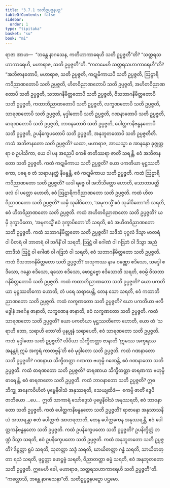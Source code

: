 ```yaml
---
title: "3.7.1 သတိဥပ္ပဇ္ဇနပဉှ"
tableOfContents: false
sidebar:
  order: 1
type: "tipitaka"
basket: "su"
book: "mi"
---
```



<DynamicBreadcrumb />

<Division number="94" book="mi">

<Paragraph number="435" book="mi">
ရာဇာ အာဟ—  “ဘန္တေ နာဂသေန, ကတိဟာကာရေဟိ သတိ ဥပ္ပဇ္ဇတီ”တိ? “သတ္တရသဟာကာရေဟိ, မဟာရာဇ, သတိ ဥပ္ပဇ္ဇတီ”တိ. “ကတမေဟိ သတ္တရသဟာကာရေဟီ”တိ? “အဘိဇာနတောပိ, မဟာရာဇ, သတိ ဥပ္ပဇ္ဇတိ, ကဋုမိကာယပိ သတိ ဥပ္ပဇ္ဇတိ, ဩဠာရိကဝိညာဏတောပိ သတိ ဥပ္ပဇ္ဇတိ, ဟိတဝိညာဏတောပိ သတိ ဥပ္ပဇ္ဇတိ, အဟိတဝိညာဏတောပိ သတိ ဥပ္ပဇ္ဇတိ, သဘာဂနိမိတ္တတောပိ သတိ ဥပ္ပဇ္ဇတိ, ဝိသဘာဂနိမိတ္တတောပိ သတိ ဥပ္ပဇ္ဇတိ, ကထာဘိညာဏတောပိ သတိ ဥပ္ပဇ္ဇတိ, လက္ခဏတောပိ သတိ ဥပ္ပဇ္ဇတိ, သာရဏတောပိ သတိ ဥပ္ပဇ္ဇတိ, မုဒ္ဒါတောပိ သတိ ဥပ္ပဇ္ဇတိ, ဂဏနာတောပိ သတိ ဥပ္ပဇ္ဇတိ, ဓာရဏတောပိ သတိ ဥပ္ပဇ္ဇတိ, ဘာဝနတောပိ သတိ ဥပ္ပဇ္ဇတိ, ပေါတ္ထကနိဗန္ဓနတောပိ သတိ ဥပ္ပဇ္ဇတိ, ဥပနိက္ခေပတောပိ သတိ ဥပ္ပဇ္ဇတိ, အနုဘူတတောပိ သတိ ဥပ္ပဇ္ဇတီတိ.
</Paragraph>

<Paragraph number="436" book="mi">
ကထံ အဘိဇာနတော သတိ ဥပ္ပဇ္ဇတိ? ယထာ, မဟာရာဇ, အာယသ္မာ စ အာနန္ဒော ခုဇ္ဇုတ္တရာ စ ဥပါသိကာ, ယေ ဝါ ပန အညေပိ ကေစိ ဇာတိဿရာ ဇာတိံ သရန္တိ, ဧဝံ အဘိဇာနတော သတိ ဥပ္ပဇ္ဇတိ.
</Paragraph>

<Paragraph number="437" book="mi">
ကထံ ကဋုမိကာယ သတိ ဥပ္ပဇ္ဇတိ? ယော ပကတိယာ မုဋ္ဌဿတိကော, ပရေ စ တံ သရာပနတ္ထံ နိဗန္ဓန္တိ, ဧဝံ ကဋုမိကာယ သတိ ဥပ္ပဇ္ဇတိ.
</Paragraph>

<Paragraph number="438" book="mi">
ကထံ ဩဠာရိကဝိညာဏတော သတိ ဥပ္ပဇ္ဇတိ? ယဒါ ရဇ္ဇေ ဝါ အဘိသိတ္တော ဟောတိ, သောတာပတ္တိဖလံ ဝါ ပတ္တော ဟောတိ, ဧဝံ ဩဠာရိကဝိညာဏတော သတိ ဥပ္ပဇ္ဇတိ.
</Paragraph>

<Paragraph number="439" book="mi">
ကထံ ဟိတဝိညာဏတော သတိ ဥပ္ပဇ္ဇတိ? ယမှိ သုခါပိတော, ‘အမုကသ္မိံ ဧဝံ သုခါပိတော’တိ သရတိ, ဧဝံ ဟိတဝိညာဏတော သတိ ဥပ္ပဇ္ဇတိ.
</Paragraph>

<Paragraph number="440" book="mi">
ကထံ အဟိတဝိညာဏတော သတိ ဥပ္ပဇ္ဇတိ? ယမှိ ဒုက္ခာပိတော, ‘အမုကသ္မိံ ဧဝံ ဒုက္ခာပိတော’တိ သရတိ, ဧဝံ အဟိတဝိညာဏတော သတိ ဥပ္ပဇ္ဇတိ.
</Paragraph>

<Paragraph number="441" book="mi">
ကထံ သဘာဂနိမိတ္တတော သတိ ဥပ္ပဇ္ဇတိ? သဒိသံ ပုဂ္ဂလံ ဒိသွာ မာတရံ ဝါ ပိတရံ ဝါ ဘာတရံ ဝါ ဘဂိနိံ ဝါ သရတိ, ဩဋ္ဌံ ဝါ ဂေါဏံ ဝါ ဂဒြဘံ ဝါ ဒိသွာ အညံ တာဒိသံ ဩဋ္ဌံ ဝါ ဂေါဏံ ဝါ ဂဒြဘံ ဝါ သရတိ, ဧဝံ သဘာဂနိမိတ္တတော သတိ ဥပ္ပဇ္ဇတိ.
</Paragraph>

<Paragraph number="442" book="mi">
ကထံ ဝိသဘာဂနိမိတ္တတော သတိ ဥပ္ပဇ္ဇတိ? အသုကဿ နာမ ဝဏ္ဏော ဧဒိသော, သဒ္ဒေါ ဧဒိသော, ဂန္ဓော ဧဒိသော, ရသော ဧဒိသော, ဖောဋ္ဌဗ္ဗော ဧဒိသောတိ သရတိ, ဧဝမ္ပိ ဝိသဘာဂနိမိတ္တတောပိ သတိ ဥပ္ပဇ္ဇတိ.
</Paragraph>

<Paragraph number="443" book="mi">
ကထံ ကထာဘိညာဏတော သတိ ဥပ္ပဇ္ဇတိ? ယော ပကတိယာ မုဋ္ဌဿတိကော ဟောတိ, တံ ပရေ သရာပေန္တိ, တေန သော သရတိ, ဧဝံ ကထာဘိညာဏတော သတိ ဥပ္ပဇ္ဇတိ.
</Paragraph>

<Paragraph number="444" book="mi">
ကထံ လက္ခဏတော သတိ ဥပ္ပဇ္ဇတိ? ယော ပကတိယာ ဗလီဗဒ္ဒါနံ အင်္ဂေန ဇာနာတိ, လက္ခဏေန ဇာနာတိ, ဧဝံ လက္ခဏတော သတိ ဥပ္ပဇ္ဇတိ.
</Paragraph>

<Paragraph number="445" book="mi">
ကထံ သာရဏတော သတိ ဥပ္ပဇ္ဇတိ? ယော ပကတိယာ မုဋ္ဌဿတိကော ဟောတိ, ယော တံ ‘သရာဟိ ဘော, သရာဟိ ဘော’တိ ပုနပ္ပုနံ သရာပေတိ, ဧဝံ သာရဏတော သတိ ဥပ္ပဇ္ဇတိ.
</Paragraph>

<Paragraph number="446" book="mi">
ကထံ မုဒ္ဒါတော သတိ ဥပ္ပဇ္ဇတိ? လိပိယာ သိက္ခိတတ္တာ ဇာနာတိ ‘ဣမဿ အက္ခရဿ အနန္တရံ ဣမံ အက္ခရံ ကာတဗ္ဗန်’တိ ဧဝံ မုဒ္ဒါတော သတိ ဥပ္ပဇ္ဇတိ.
</Paragraph>

<Paragraph number="447" book="mi">
ကထံ ဂဏနာတော သတိ ဥပ္ပဇ္ဇတိ? ဂဏနာယ သိက္ခိတတ္တာ ဂဏကာ ဗဟုမ္ပိ ဂဏေန္တိ, ဧဝံ ဂဏနာတော သတိ ဥပ္ပဇ္ဇတိ.
</Paragraph>

<Paragraph number="448" book="mi">
ကထံ ဓာရဏတော သတိ ဥပ္ပဇ္ဇတိ? ဓာရဏာယ သိက္ခိတတ္တာ ဓာရဏကာ ဗဟုမ္ပိ ဓာရေန္တိ, ဧဝံ ဓာရဏတော သတိ ဥပ္ပဇ္ဇတိ.
</Paragraph>

<Paragraph number="449" book="mi">
ကထံ ဘာဝနာတော သတိ ဥပ္ပဇ္ဇတိ? ဣဓ ဘိက္ခု အနေကဝိဟိတံ ပုဗ္ဗေနိဝါသံ အနုဿရတိ, သေယျထိဒံ—  ဧကမ္ပိ ဇာတိံ ဒွေပိ ဇာတိယော …ပေ…  ဣတိ သာကာရံ သော်ဒ္ဒေသံ ပုဗ္ဗေနိဝါသံ အနုဿရတိ, ဧဝံ ဘာဝနာတော သတိ ဥပ္ပဇ္ဇတိ.
</Paragraph>

<Paragraph number="450" book="mi">
ကထံ ပေါတ္ထကနိဗန္ဓနတော သတိ ဥပ္ပဇ္ဇတိ? ရာဇာနော အနုသာသနိယံ အဿရန္တာ ဧတံ ပေါတ္ထကံ အာဟရထာတိ, တေန ပေါတ္ထကေန အနုဿရန္တိ, ဧဝံ ပေါတ္ထကနိဗန္ဓနတော သတိ ဥပ္ပဇ္ဇတိ.
</Paragraph>

<Paragraph number="451" book="mi">
ကထံ ဥပနိက္ခေပတော သတိ ဥပ္ပဇ္ဇတိ? ဥပနိက္ခိတ္တံ ဘဏ္ဍံ ဒိသွာ သရတိ, ဧဝံ ဥပနိက္ခေပတော သတိ ဥပ္ပဇ္ဇတိ.
</Paragraph>

<Paragraph number="452" book="mi">
ကထံ အနုဘူတတော သတိ ဥပ္ပဇ္ဇတိ? ဒိဋ္ဌတ္တာ ရူပံ သရတိ, သုတတ္တာ သဒ္ဒံ သရတိ, ဃာယိတတ္တာ ဂန္ဓံ သရတိ, သာယိတတ္တာ ရသံ သရတိ, ဖုဋ္ဌတ္တာ ဖောဋ္ဌဗ္ဗံ သရတိ, ဝိညာတတ္တာ ဓမ္မံ သရတိ, ဧဝံ အနုဘူတတော သတိ ဥပ္ပဇ္ဇတိ. ဣမေဟိ ခေါ, မဟာရာဇ, သတ္တရသဟာကာရေဟိ သတိ ဥပ္ပဇ္ဇတီ”တိ.
</Paragraph>

<Paragraph number="453" book="mi">
“ကလ္လောသိ, ဘန္တေ နာဂသေနာ”တိ.

</Paragraph>
</Division>

<Paragraph number="454" type="center" book="mi">
သတိဥပ္ပဇ္ဇနပဉှော ပဌမော.
</Paragraph>